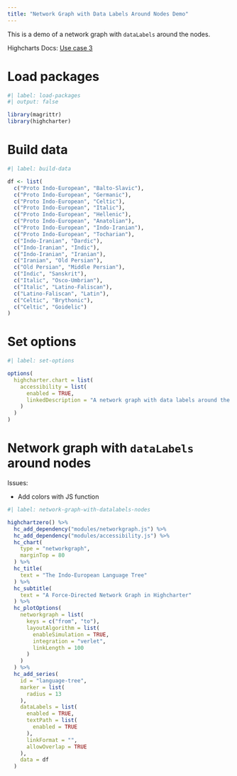 ```yaml
---
title: "Network Graph with Data Labels Around Nodes Demo"
---
```


This is a demo of a network graph with `dataLabels` around the nodes.

Highcharts Docs: [Use case 3](https://www.highcharts.com/docs/chart-and-series-types/network-graph#use-case-3)

# Load packages

```r
#| label: load-packages
#| output: false

library(magrittr)
library(highcharter)
```

# Build data

```r
#| label: build-data

df <- list(
  c("Proto Indo-European", "Balto-Slavic"),
  c("Proto Indo-European", "Germanic"),
  c("Proto Indo-European", "Celtic"),
  c("Proto Indo-European", "Italic"),
  c("Proto Indo-European", "Hellenic"),
  c("Proto Indo-European", "Anatolian"),
  c("Proto Indo-European", "Indo-Iranian"),
  c("Proto Indo-European", "Tocharian"),
  c("Indo-Iranian", "Dardic"),
  c("Indo-Iranian", "Indic"),
  c("Indo-Iranian", "Iranian"),
  c("Iranian", "Old Persian"),
  c("Old Persian", "Middle Persian"),
  c("Indic", "Sanskrit"),
  c("Italic", "Osco-Umbrian"),
  c("Italic", "Latino-Faliscan"),
  c("Latino-Faliscan", "Latin"),
  c("Celtic", "Brythonic"),
  c("Celtic", "Goidelic")
)
```

# Set options

```r
#| label: set-options

options(
  highcharter.chart = list(
    accessibility = list(
      enabled = TRUE,
      linkedDescription = "A network graph with data labels around the nodes."
    )
  )
)
```

# Network graph with `dataLabels` around nodes

Issues:

-   Add colors with JS function

```r
#| label: network-graph-with-datalabels-nodes

highchartzero() %>% 
  hc_add_dependency("modules/networkgraph.js") %>% 
  hc_add_dependency("modules/accessibility.js") %>% 
  hc_chart(
    type = "networkgraph",
    marginTop = 80
  ) %>% 
  hc_title(
    text = "The Indo-European Language Tree"
  ) %>% 
  hc_subtitle(
    text = "A Force-Directed Network Graph in Highcharter"
  ) %>% 
  hc_plotOptions(
    networkgraph = list(
      keys = c("from", "to"),
      layoutAlgorithm = list(
        enableSimulation = TRUE,
        integration = "verlet",
        linkLength = 100
      )
    )
  ) %>% 
  hc_add_series(
    id = "language-tree",
    marker = list(
      radius = 13
    ),
    dataLabels = list(
      enabled = TRUE,
      textPath = list(
        enabled = TRUE
      ),
      linkFormat = "",
      allowOverlap = TRUE
    ),
    data = df
  )
```
